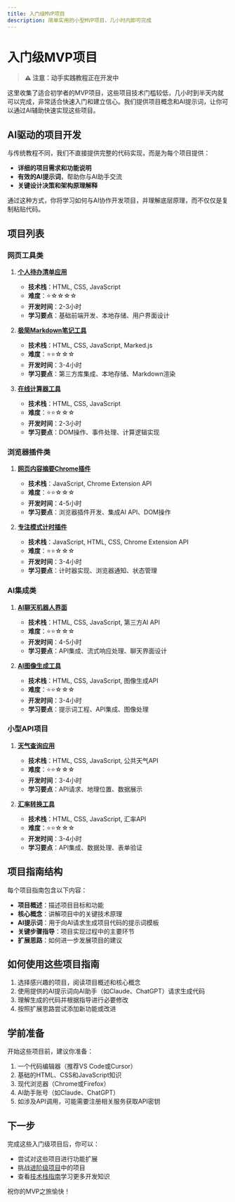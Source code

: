 ```yaml
---
title: 入门级MVP项目
description: 简单实用的小型MVP项目，几小时内即可完成
---
```


# 入门级MVP项目

> **⚠️ 注意：动手实践教程正在开发中**

这里收集了适合初学者的MVP项目，这些项目技术门槛较低，几小时到半天内就可以完成，非常适合快速入门和建立信心。我们提供项目概念和AI提示词，让你可以通过AI辅助快速实现这些项目。

## AI驱动的项目开发

与传统教程不同，我们不直接提供完整的代码实现，而是为每个项目提供：

- **详细的项目需求和功能说明**
- **有效的AI提示词**，帮助你与AI助手交流
- **关键设计决策和架构原理解释**

通过这种方式，你将学习如何与AI协作开发项目，并理解底层原理，而不仅仅是复制粘贴代码。

## 项目列表

### 网页工具类

1. **[个人待办清单应用](/docs/projects/beginners/todo-app)**
   - **技术栈**：HTML, CSS, JavaScript
   - **难度**：⭐☆☆☆☆
   - **开发时间**：2-3小时
   - **学习要点**：基础前端开发、本地存储、用户界面设计

2. **[极简Markdown笔记工具](/docs/projects/beginners/markdown-notes)**
   - **技术栈**：HTML, CSS, JavaScript, Marked.js
   - **难度**：⭐⭐☆☆☆
   - **开发时间**：3-4小时
   - **学习要点**：第三方库集成、本地存储、Markdown渲染

3. **[在线计算器工具](/docs/projects/beginners/calculator)**
   - **技术栈**：HTML, CSS, JavaScript
   - **难度**：⭐⭐☆☆☆
   - **开发时间**：2-3小时
   - **学习要点**：DOM操作、事件处理、计算逻辑实现

### 浏览器插件类

1. **[网页内容摘要Chrome插件](/docs/projects/beginners/summary-extension)**
   - **技术栈**：JavaScript, Chrome Extension API
   - **难度**：⭐⭐☆☆☆
   - **开发时间**：4-5小时
   - **学习要点**：浏览器插件开发、集成AI API、DOM操作

2. **[专注模式计时插件](/docs/projects/beginners/focus-timer)**
   - **技术栈**：JavaScript, HTML, CSS, Chrome Extension API
   - **难度**：⭐⭐☆☆☆
   - **开发时间**：3-4小时
   - **学习要点**：计时器实现、浏览器通知、状态管理

### AI集成类

1. **[AI聊天机器人界面](/docs/projects/beginners/chatbot-ui)**
   - **技术栈**：HTML, CSS, JavaScript, 第三方AI API
   - **难度**：⭐⭐☆☆☆
   - **开发时间**：4-5小时
   - **学习要点**：API集成、流式响应处理、聊天界面设计

2. **[AI图像生成工具](/docs/projects/beginners/image-generator)**
   - **技术栈**：HTML, CSS, JavaScript, 图像生成API
   - **难度**：⭐⭐☆☆☆
   - **开发时间**：3-4小时
   - **学习要点**：提示词工程、API集成、图像处理

### 小型API项目

1. **[天气查询应用](/docs/projects/beginners/weather-app)**
   - **技术栈**：HTML, CSS, JavaScript, 公共天气API
   - **难度**：⭐⭐☆☆☆
   - **开发时间**：3-4小时
   - **学习要点**：API请求、地理位置、数据展示

2. **[汇率转换工具](/docs/projects/beginners/currency-converter)**
   - **技术栈**：HTML, CSS, JavaScript, 汇率API
   - **难度**：⭐⭐☆☆☆
   - **开发时间**：3-4小时
   - **学习要点**：API集成、数据处理、表单验证

## 项目指南结构

每个项目指南包含以下内容：

- **项目概述**：描述项目目标和功能
- **核心概念**：讲解项目中的关键技术原理
- **AI提示词**：用于向AI请求生成项目代码的提示词模板
- **关键步骤指导**：项目实现过程中的主要环节
- **扩展思路**：如何进一步发展项目的建议

## 如何使用这些项目指南

1. 选择感兴趣的项目，阅读项目概述和核心概念
2. 使用提供的AI提示词向AI助手（如Claude、ChatGPT）请求生成代码
3. 理解生成的代码并根据指导进行必要修改
4. 按照扩展思路尝试添加新功能或改进

## 学前准备

开始这些项目前，建议你准备：

1. 一个代码编辑器（推荐VS Code或Cursor）
2. 基础的HTML、CSS和JavaScript知识
3. 现代浏览器（Chrome或Firefox）
4. AI助手账号（如Claude、ChatGPT）
5. 如涉及API调用，可能需要注册相关服务获取API密钥

## 下一步

完成这些入门级项目后，你可以：

- 尝试对这些项目进行功能扩展
- 挑战[进阶级项目](/docs/projects/intermediate)中的项目
- 查看[技术栈指南](/docs/guide/building/tech-stack)学习更多开发知识

祝你的MVP之旅愉快！